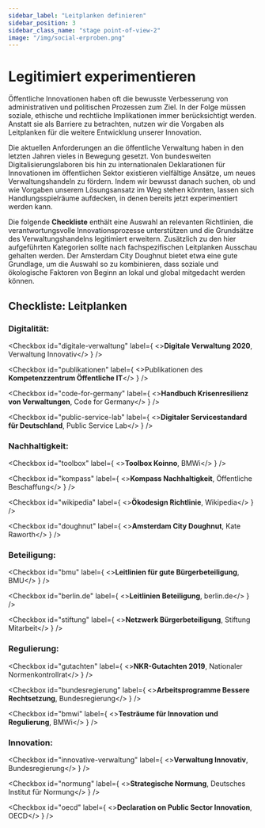 ```yaml
---
sidebar_label: "Leitplanken definieren"
sidebar_position: 3
sidebar_class_name: "stage point-of-view-2"
image: "/img/social-erproben.png"
---
```



# Legitimiert experimentieren

Öffentliche Innovationen haben oft die bewusste Verbesserung von administrativen und politischen Prozessen zum Ziel. In der Folge müssen soziale, ethische und rechtliche Implikationen immer berücksichtigt werden. Anstatt sie als Barriere zu betrachten, nutzen wir die Vorgaben als Leitplanken für die weitere Entwicklung unserer Innovation.

Die aktuellen Anforderungen an die öffentliche Verwaltung haben in den letzten Jahren vieles in Bewegung gesetzt. Von bundesweiten Digitalisierungslaboren bis hin zu internationalen Deklarationen für Innovationen im öffentlichen Sektor existieren vielfältige Ansätze, um neues Verwaltungshandeln zu fördern. Indem wir bewusst danach suchen, ob und wie Vorgaben unserem Lösungsansatz im Weg stehen könnten, lassen sich Handlungsspielräume aufdecken, in denen bereits jetzt experimentiert werden kann.

Die folgende **Checkliste** enthält eine Auswahl an relevanten Richtlinien, die verantwortungsvolle Innovationsprozesse unterstützen und die Grundsätze des Verwaltungshandelns legitimiert erweitern. Zusätzlich zu den hier aufgeführten Kategorien sollte nach fachspezifischen Leitplanken Ausschau gehalten werden. Der Amsterdam City Doughnut bietet etwa eine gute Grundlage, um die Auswahl so zu kombinieren, dass soziale und ökologische Faktoren von Beginn an lokal und global mitgedacht werden können.

## Checkliste: Leitplanken

### Digitalität:

<Checkbox
  id="digitale-verwaltung"
  label={
		<><b>Digitale Verwaltung 2020</b>, Verwaltung Innovativ</>
  }
/>

<Checkbox
  id="publikationen"
  label={
		<>Publikationen des <b>Kompetenzzentrum Öffentliche IT</b></>
  }
/>

<Checkbox
  id="code-for-germany"
  label={
		<><b>Handbuch Krisenresilienz von Verwaltungen</b>, Code for Germany</>
  }
/>

<Checkbox
  id="public-service-lab"
  label={
		<><b>Digitaler Servicestandard für Deutschland</b>, Public Service Lab</>
  }
/>

### Nachhaltigkeit:

<Checkbox
  id="toolbox"
  label={
<><b>Toolbox Koinno</b>, BMWi</>
  }
/>

<Checkbox
  id="kompass"
  label={
    <><b>Kompass Nachhaltigkeit</b>, Öffentliche Beschaffung</>
  }
/>

<Checkbox
  id="wikipedia"
  label={
    <><b>Ökodesign Richtlinie</b>, Wikipedia</>
  }
/>

<Checkbox
  id="doughnut"
  label={
    <><b>Amsterdam City Doughnut</b>, Kate Raworth</>
  }
/>

### Beteiligung:

<Checkbox
  id="bmu"
  label={
    <><b>Leitlinien für gute Bürgerbeteiligung</b>, BMU</>
  }
/>

<Checkbox
  id="berlin.de"
  label={
    <><b>Leitlinien Beteiligung</b>, berlin.de</>
  }
/>

<Checkbox id="stiftung" 
  label={
    <><b>Netzwerk Bürgerbeteiligung</b>, Stiftung Mitarbeit</>
    } 
/>

### Regulierung:

<Checkbox
  id="gutachten"
  label={
    <><b>NKR-Gutachten 2019</b>, Nationaler Normenkontrollrat</>
  }
/>

<Checkbox
  id="bundesregierung"
  label={
    <><b>Arbeitsprogramme Bessere Rechtsetzung</b>, Bundesregierung</>
  }
/>

<Checkbox
  id="bmwi"
  label={
    <><b>Testräume für Innovation und Regulierung</b>, BMWi</>
  }
/>

### Innovation:

<Checkbox
  id="innovative-verwaltung"
  label={
    <><b>Verwaltung Innovativ</b>, Bundesregierung</>
  }
/>

<Checkbox
  id="normung"
  label={
    <><b>Strategische Normung</b>, Deutsches Institut für Normung</>
  }
/>

<Checkbox
  id="oecd"
  label={
    <><b>Declaration on Public Sector Innovation</b>, OECD</>
  }
/>
